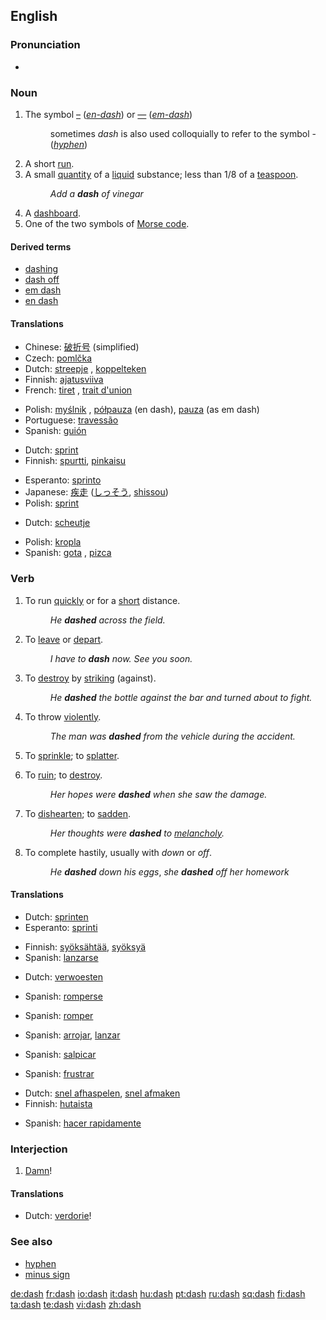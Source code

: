 {{punctuation marks}}
==English==

===Pronunciation===
*{{audio|en-us-dash.ogg|Audio (US)}}
*:{{rhymes|æʃ}}

===Noun===
{{en-noun|es}}

# {{typography}} The symbol [[–]] (''[[en-dash]]'') or [[—]] (''[[em-dash]]'')
#: sometimes ''dash'' is also used colloquially to refer to the symbol - (''[[hyphen]]'')
# A short [[run]].
# A small [[quantity]] of a [[liquid]] substance; less than 1/8 of a [[teaspoon]].
#: ''Add a '''dash''' of vinegar''
# A [[dashboard]].
# One of the two symbols of [[Morse code]].

====Derived terms====
*[[dashing]]
*[[dash off]]
*[[em dash]]
*[[en dash]]

====Translations====
{{trans-top|typographic symbol}}
*Chinese: [[破折号]] (simplified)
*Czech: [[pomlčka]] {{f}}
*Dutch: [[streepje]] {{n}}, [[koppelteken]] {{n}}
*Finnish: [[ajatusviiva]]
*French: [[tiret]] {{m}}, [[trait d'union]] {{m}}
{{trans-mid}}
*Polish: [[myślnik]] {{m}}, [[półpauza]] {{f}} (en dash), [[pauza]] {{f}} (as em dash)
*Portuguese: [[travessão]] {{m}}
*Spanish: [[guión]] {{m}}
{{trans-bottom}}

{{trans-top|short run}}
*Dutch: [[sprint]] {{m}}
*Finnish: [[spurtti]], [[pinkaisu]]
{{trans-mid}}
*Esperanto: [[sprinto]]
*Japanese: [[疾走]] ([[しっそう]], [[shissou]])
*Polish: [[sprint]] {{m}}
{{trans-bottom}}

{{trans-top|small quantity of liquid}}
*Dutch: [[scheutje]] {{n}}
{{trans-mid}}
*Polish: [[kropla]] {{f}}
*Spanish: [[gota]] {{f}}, [[pizca]] {{f}}
{{trans-bottom}}

===Verb===
{{en-verb|dash|es}}

# {{intransitive}} To run [[quick]]ly or for a [[short]] distance.
#: ''He '''dashed''' across the field.''
# {{context|intransitive|informal}} To [[leave]] or [[depart]].
#: ''I have to '''dash''' now. See you soon.''
# {{transitive}} To [[destroy]] by [[striking]] (against).
#: ''He '''dashed''' the bottle against the bar and turned about to fight.''
# {{transitive}} To throw [[violent]]ly.
#: ''The man was '''dashed''' from the vehicle during the accident.''
# {{transitive}} To [[sprinkle]]; to [[splatter]].
# {{transitive}} To [[ruin]]; to [[destroy]].
#: ''Her hopes were '''dashed''' when she saw the damage.''
# {{transitive}} To [[dishearten]]; to [[sadden]].
#: ''Her thoughts were '''dashed''' to [[melancholy]].''
# {{transitive}} To complete hastily, usually with ''down'' or ''off''.
#: ''He '''dashed''' down his eggs'', ''she '''dashed''' off her homework''

====Translations====
{{trans-top|to run short distance}}
*Dutch: [[sprinten]]
*Esperanto: [[sprinti]]
{{trans-mid}}
*Finnish: [[syöksähtää]], [[syöksyä]]
*Spanish: [[lanzarse]]
{{trans-bottom}}

{{trans-top|to leave}}
{{trans-mid}}
{{trans-bottom}}

{{trans-top|to ruin}}
*Dutch: [[verwoesten]]
{{trans-mid}}
*Spanish: [[romperse]]
{{trans-bottom}}

{{trans-top|to destroy}}
{{trans-mid}}
*Spanish: [[romper]]
{{trans-bottom}}

{{trans-top|to throw violently}}
{{trans-mid}}
*Spanish: [[arrojar]], [[lanzar]]
{{trans-bottom}}

{{trans-top|to sprinkle}}
{{trans-mid}}
{{trans-bottom}}

{{trans-top|to ruin}}
{{trans-mid}}
*Spanish: [[salpicar]]
{{trans-bottom}}

{{trans-top|to dishearten}}
{{trans-mid}}
*Spanish: [[frustrar]]
{{trans-bottom}}

{{trans-top|to complete hastily}}
*Dutch: [[snel afhaspelen]], [[snel afmaken]]
*Finnish: [[hutaista]]
{{trans-mid}}
*Spanish: [[hacer rapidamente]]
{{trans-bottom}}

===Interjection===
{{en-intj}}

# {{euphemism}} [[damn|Damn]]!

====Translations====
{{trans-top|damn}}
*Dutch: [[verdorie]]!
{{trans-mid}}
{{trans-bottom}}

===See also===
*[[hyphen]]
*[[minus sign]]

[[de:dash]]
[[fr:dash]]
[[io:dash]]
[[it:dash]]
[[hu:dash]]
[[pt:dash]]
[[ru:dash]]
[[sq:dash]]
[[fi:dash]]
[[ta:dash]]
[[te:dash]]
[[vi:dash]]
[[zh:dash]]